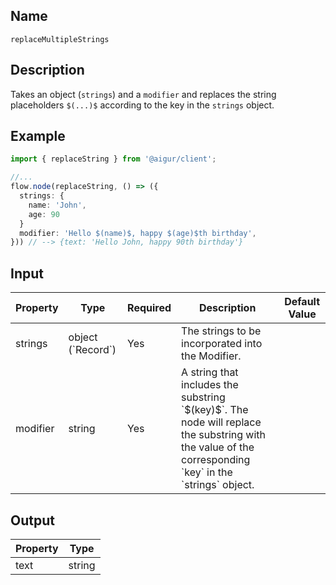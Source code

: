 ## Name
`replaceMultipleStrings`

## Description

Takes an object (`strings`) and a `modifier` and replaces the string placeholders `$(...)$` according to the key in the `strings` object.

## Example

```ts index.ts
import { replaceString } from '@aigur/client';

//...
flow.node(replaceString, () => ({
  strings: {
    name: 'John',
    age: 90
  }
  modifier: 'Hello $(name)$, happy $(age)$th birthday',
})) // --> {text: 'Hello John, happy 90th birthday'}
```


## Input

<table>
  <thead>
    <tr>
      <th>Property</th>
      <th>Type</th>
      <th>Required</th>
      <th>Description</th>
      <th>Default Value</th>
    </tr>
  </thead>
  <tbody>
    <tr>
      <td>strings</td>
      <td>object (`Record<string, string>`)</td>
      <td>Yes</td>
      <td>The strings to be incorporated into the Modifier.</td>
      <td></td>
    </tr>
    <tr>
      <td>modifier</td>
      <td>string</td>
      <td>Yes</td>
      <td>A string that includes the substring `$(key)$`. The node will replace the substring with the value of the corresponding `key` in the `strings` object.</td>
      <td></td>
    </tr>
  </tbody>
</table>


## Output

<table>
  <thead>
    <tr>
      <th>Property</th>
      <th>Type</th>
    </tr>
  </thead>
  <tbody>
    <tr>
      <td>text</td>
      <td>string</td>
    </tr>
  </tbody>
</table>
